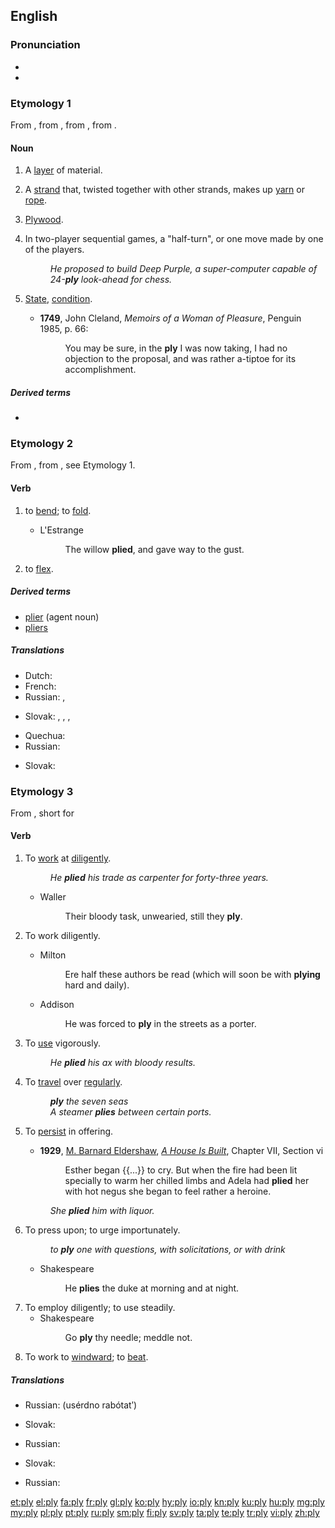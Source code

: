 ==English==
{{wikipedia|dab=ply}}

===Pronunciation===
* {{IPA|/plaɪ/|lang=en}}
* {{rhymes|aɪ|lang=en}}

===Etymology 1===
From {{etyl|enm|en}}, from {{etyl|frm|en}} {{m|frm|pli||pleat, fold}}, from {{m|frm|plier||bend, fold}}, from {{etyl|la|en}} {{m|la|plicō||I fold, I fold together}}.

====Noun====
{{en-noun|plies}}

# A [[layer]] of material.
#: {{usex|two-'''ply''' toilet paper|lang=en}}
# A [[strand]] that, twisted together with other strands, makes up [[yarn]] or [[rope]].
# {{context|colloquial|lang=en}} [[plywood|Plywood]].
# {{context|artificial intelligence|game theory|lang=en}} In two-player sequential games, a "half-turn", or one move made by one of the players.
#: ''He proposed to build Deep Purple, a super-computer capable of 24-'''ply''' look-ahead for chess.''
# {{context|now|_|chiefly|_|Scotland|lang=en}} [[state|State]], [[condition]].
#* '''1749''', John Cleland, ''Memoirs of a Woman of Pleasure'', Penguin 1985, p. 66:
#*: You may be sure, in the '''ply''' I was now taking, I had no objection to the proposal, and was rather a-tiptoe for its accomplishment.

=====Derived terms=====
* {{l|en|plywood}}

===Etymology 2===
From {{etyl|enm|en}} {{term|plien||lang=enm|bend, fold, mold}}, from {{etyl|frm|en}} {{term|plier||lang=frm|bend, fold}}, see Etymology 1.

====Verb====
{{en-verb|plies|plying|plied}}

# {{context|transitive|lang=en}} to [[bend#Verb|bend]]; to [[fold#Verb|fold]].
#* L'Estrange
#*: The willow '''plied''', and gave way to the gust.
# {{context|intransitive|lang=en}} to [[flex#Verb|flex]].

=====Derived terms=====
* [[plier]] (agent noun)
* [[pliers]]

=====Translations=====
{{trans-top|to bend; to fold}}
* Dutch: {{t+|nl|plooien}}
* French: {{t+|fr|plier}}
* Russian: {{t+|ru|скру́чивать}}, {{t+|ru|сгиба́ть}}
{{trans-mid}}
* Slovak: {{t|sk|zohnúť}}, {{t|sk|zložiť}}, {{t|sk|preložiť}}, {{t|sk|poskladať}}
{{trans-bottom}}

{{trans-top|to flex}}
* Quechua: {{t|qu|muyuy}}
* Russian: {{t+|ru|сгиба́ть}}
{{trans-mid}}
* Slovak: {{t|sk|ohnúť}}
{{trans-bottom}}

===Etymology 3===
From {{etyl|enm|en}} {{term|plien||lang=enm}}, short for {{term|applien||lang=enm|apply}}

====Verb====
{{en-verb|plies|plying|plied}}

# {{context|transitive|lang=en}} To [[work#Verb|work]] at [[diligent#Adjective|diligent]]ly.
#: ''He '''plied''' his trade as carpenter for forty-three years.''
#* Waller
#*: Their bloody task, unwearied, still they '''ply'''.
# {{context|intransitive|lang=en}} To work diligently.
#* Milton
#*: Ere half these authors be read (which will soon be with '''plying''' hard and daily).
#* Addison
#*: He was forced to '''ply''' in the streets as a porter.
# {{context|transitive|lang=en}} To [[use#Verb|use]] vigorously.
#: ''He '''plied''' his ax with bloody results.''
# {{context|transitive|lang=en}} To [[travel#Verb|travel]] over [[regular#Adjective|regular]]ly.
#: '''''ply''' the seven seas''
#: ''A steamer '''plies''' between certain ports.''
# {{context|transitive|lang=en}} To [[persist#Verb|persist]] in offering.
#* '''1929''', [[w:M. Barnard Eldershaw|M. Barnard Eldershaw]], ''[[w:A House is Built|A House Is Built]]'', Chapter VII, Section vi
#*: Esther began {{...}} to cry. But when the fire had been lit specially to warm her chilled limbs and Adela had '''plied''' her with hot negus she began to feel rather a heroine.
#: ''She '''plied''' him with liquor.''
# To press upon; to urge importunately.
#: ''to '''ply''' one with questions, with solicitations, or with drink''
#* Shakespeare
#*: He '''plies''' the duke at morning and at night.
# To employ diligently; to use steadily.
#* Shakespeare
#*: Go '''ply''' thy needle; meddle not.
# {{context|nautical|lang=en}} To work to [[windward]]; to [[beat]].

=====Translations=====
{{trans-top|to work at diligently}}
* Russian: {{l|ru|усе́рдно}} {{t+|ru|работать}} (usérdno rabótatʹ)
{{trans-mid}}
* Slovak: {{t|sk|makať (colloq.)}}
{{trans-bottom}}

{{trans-top|to use vigorously}}
{{trans-mid}}
{{trans-bottom}}

{{trans-top|to travel over regularly}}
* Russian: {{t+|ru|курси́ровать}}
{{trans-mid}}
* Slovak: {{t|sk|premávať}}
{{trans-bottom}}

{{trans-top|to persist in offering}}
* Russian: {{t+|ru|по́тчевать}}
{{trans-mid}}
{{trans-bottom}}

{{Webster 1913}}

[[et:ply]]
[[el:ply]]
[[fa:ply]]
[[fr:ply]]
[[gl:ply]]
[[ko:ply]]
[[hy:ply]]
[[io:ply]]
[[kn:ply]]
[[ku:ply]]
[[hu:ply]]
[[mg:ply]]
[[my:ply]]
[[pl:ply]]
[[pt:ply]]
[[ru:ply]]
[[sm:ply]]
[[fi:ply]]
[[sv:ply]]
[[ta:ply]]
[[te:ply]]
[[tr:ply]]
[[vi:ply]]
[[zh:ply]]